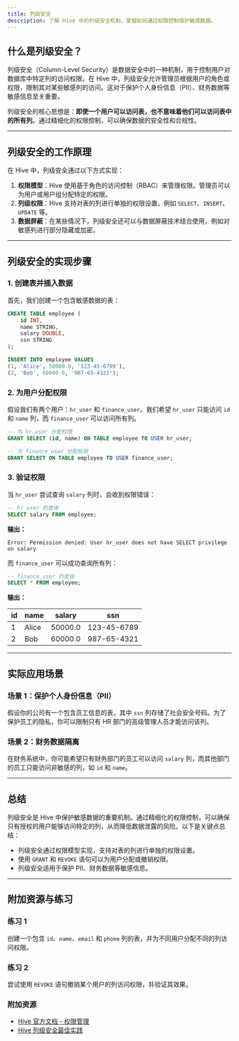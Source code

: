 ```yaml
---
title: 列级安全
description: 了解 Hive 中的列级安全机制，掌握如何通过权限控制保护敏感数据。
---
```


## 什么是列级安全？

列级安全（Column-Level Security）是数据安全中的一种机制，用于控制用户对数据库中特定列的访问权限。在 Hive 中，列级安全允许管理员根据用户的角色或权限，限制其对某些敏感列的访问。这对于保护个人身份信息（PII）、财务数据等敏感信息至关重要。

列级安全的核心思想是：**即使一个用户可以访问表，也不意味着他们可以访问表中的所有列**。通过精细化的权限控制，可以确保数据的安全性和合规性。

---

## 列级安全的工作原理

在 Hive 中，列级安全通过以下方式实现：

1. **权限模型**：Hive 使用基于角色的访问控制（RBAC）来管理权限。管理员可以为用户或用户组分配特定的权限。
2. **列级权限**：Hive 支持对表的列进行单独的权限设置，例如 `SELECT`、`INSERT`、`UPDATE` 等。
3. **数据屏蔽**：在某些情况下，列级安全还可以与数据屏蔽技术结合使用，例如对敏感列进行部分隐藏或加密。

---

## 列级安全的实现步骤

### 1. 创建表并插入数据

首先，我们创建一个包含敏感数据的表：

```sql
CREATE TABLE employee (
    id INT,
    name STRING,
    salary DOUBLE,
    ssn STRING
);

INSERT INTO employee VALUES
(1, 'Alice', 50000.0, '123-45-6789'),
(2, 'Bob', 60000.0, '987-65-4321');
```

### 2. 为用户分配权限

假设我们有两个用户：`hr_user` 和 `finance_user`。我们希望 `hr_user` 只能访问 `id` 和 `name` 列，而 `finance_user` 可以访问所有列。

```sql
-- 为 hr_user 分配权限
GRANT SELECT (id, name) ON TABLE employee TO USER hr_user;

-- 为 finance_user 分配权限
GRANT SELECT ON TABLE employee TO USER finance_user;
```

### 3. 验证权限

当 `hr_user` 尝试查询 `salary` 列时，会收到权限错误：

```sql
-- hr_user 的查询
SELECT salary FROM employee;
```

**输出：**

```
Error: Permission denied: User hr_user does not have SELECT privilege on salary
```

而 `finance_user` 可以成功查询所有列：

```sql
-- finance_user 的查询
SELECT * FROM employee;
```

**输出：**

| id  | name  | salary  | ssn         |
|-----|-------|---------|-------------|
| 1   | Alice | 50000.0 | 123-45-6789 |
| 2   | Bob   | 60000.0 | 987-65-4321 |

---

## 实际应用场景

### 场景 1：保护个人身份信息（PII）

假设你的公司有一个包含员工信息的表，其中 `ssn` 列存储了社会安全号码。为了保护员工的隐私，你可以限制只有 HR 部门的高级管理人员才能访问该列。

### 场景 2：财务数据隔离

在财务系统中，你可能希望只有财务部门的员工可以访问 `salary` 列，而其他部门的员工只能访问非敏感的列，如 `id` 和 `name`。

---

## 总结

列级安全是 Hive 中保护敏感数据的重要机制。通过精细化的权限控制，可以确保只有授权的用户能够访问特定的列，从而降低数据泄露的风险。以下是关键点总结：

- 列级安全通过权限模型实现，支持对表的列进行单独的权限设置。
- 使用 `GRANT` 和 `REVOKE` 语句可以为用户分配或撤销权限。
- 列级安全适用于保护 PII、财务数据等敏感信息。

---

## 附加资源与练习

### 练习 1
创建一个包含 `id`、`name`、`email` 和 `phone` 列的表，并为不同用户分配不同的列访问权限。

### 练习 2
尝试使用 `REVOKE` 语句撤销某个用户的列访问权限，并验证其效果。

### 附加资源
- [Hive 官方文档 - 权限管理](https://cwiki.apache.org/confluence/display/Hive/LanguageManual+Authorization)
- [Hive 列级安全最佳实践](https://community.cloudera.com/t5/Community-Articles/Hive-Column-Level-Security/ta-p/247947)
